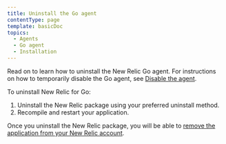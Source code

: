 ```yaml
---
title: Uninstall the Go agent
contentType: page
template: basicDoc
topics:
  - Agents
  - Go agent
  - Installation
---
```


Read on to learn how to uninstall the New Relic Go agent. For instructions on how to temporarily disable the Go agent, see [Disable the agent](/docs/agents/manage-apm-agents/installation/disable-apm-agent#go).

To uninstall New Relic for Go:

1. Uninstall the New Relic package using your preferred uninstall method.
2. Recompile and restart your application.

Once you uninstall the New Relic package, you will be able to [remove the application from your New Relic account](/docs/apm/new-relic-apm/maintenance/remove-applications-from-new-relic-ui).
